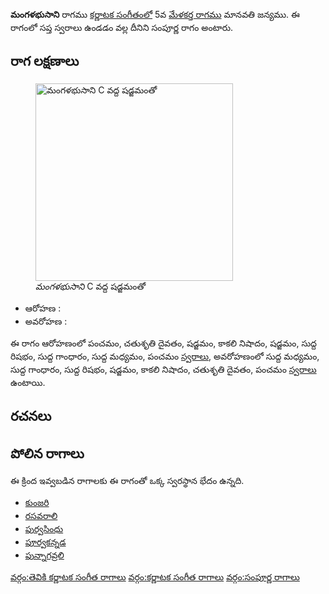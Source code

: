 {{Infobox ragam
	| name          	=  మంగళభుసాని
	| synonym	    	= 
	| mela          	= 
	| chakra        	= 
	| janaka        	= 
	| type          	= సంపూర్ణ
	| arohanam      	= {{svaraC|P|D2|S|N3|S|R1|G1|M1|P}} 
	| avarohanam    	= {{svaraC|M1|G1|R1|S|N3|D2|P}}
	| jeeva         	=
	| chhaya        	=
	| nyasa         	=
	| vishesha      	= 
	| equivalent  		= 
}}
{{కర్ణాటక సంగీత రాగాలు}}
''' మంగళభుసాని''' రాగము [[కర్ణాటక సంగీతం]]లో 5వ [[మేళకర్త రాగము]] మానవతి జన్యము.  ఈ రాగంలో సప్త స్వరాలు ఉండడం వల్ల దీనిని సంపూర్ణ రాగం అంటారు.


==రాగ లక్షణాలు==
[[Image:mangalabhusani_kb2wiki.png|thumb|right|316px|'' మంగళభుసాని'' C వద్ద షడ్జమంతో]]

* ఆరోహణ : {{svaraC|P|D2|S|N3|S|R1|G1|M1|P}} 
* అవరోహణ : {{svaraC|M1|G1|R1|S|N3|D2|P}}

ఈ రాగం ఆరోహణంలో పంచమం, చతుశృతి దైవతం, షడ్జమం, కాకలి  నిషాదం, షడ్జమం, సుద్ద  రిషభం, సుద్ద  గాంధారం, సుద్ద మధ్యమం, పంచమం [[స్వరాలు]], అవరోహణంలో సుద్ద మధ్యమం, సుద్ద  గాంధారం, సుద్ద  రిషభం, షడ్జమం, కాకలి  నిషాదం, చతుశృతి దైవతం, పంచమం [[స్వరాలు]] ఉంటాయి.

==రచనలు==



==పోలిన రాగాలు==
ఈ క్రింద ఇవ్వబడిన రాగాలకు ఈ రాగంతో ఒక్క స్వరస్థాన భేదం ఉన్నది.
* [[కుంజరి]]
* [[రసవరాలి]]
* [[పుర్వసింధు]]
* [[ పూర్వకన్నడ]]
* [[పున్నాగవ్రలి]]



[[వర్గం:తెవికి కర్ణాటక సంగీత రాగాలు]]
[[వర్గం:కర్ణాటక సంగీత రాగాలు]]
[[వర్గం:సంపూర్ణ రాగాలు]]